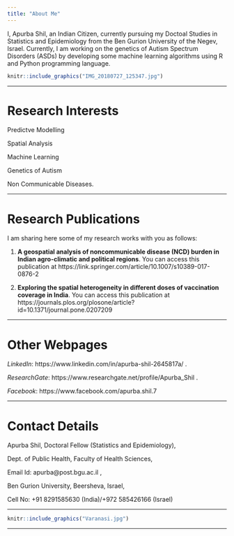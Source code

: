 ```yaml
---
title: "About Me"
---
```


I, Apurba Shil, an Indian Citizen, currently pursuing my Doctoal Studies in Statistics and Epidemiology from the Ben Gurion University of the Negev, Israel. Currently, I am working on the genetics of Autism Spectrum Disorders (ASDs) by developing some machine learning algorithms using R and Python programming language.


```r
knitr::include_graphics("IMG_20180727_125347.jpg")
```

---

# Research Interests

Predictve Modelling

Spatial Analysis

Machine Learning

Genetics of Autism

Non Communicable Diseases.

---

# Research Publications

I am sharing here some of my research works with you as follows:

(1) **A geospatial analysis of noncommunicable disease (NCD) burden in Indian agro-climatic and political regions**. You can access this publication at https://link.springer.com/article/10.1007/s10389-017-0876-2 \ref [https://link.springer.com/article/10.1007/s10389-017-0876-2]

(2) **Exploring the spatial heterogeneity in different doses of vaccination coverage in India**. You can access this publication at https://journals.plos.org/plosone/article?id=10.1371/journal.pone.0207209 \ref [https://journals.plos.org/plosone/article?id=10.1371/journal.pone.0207209]

---

# Other Webpages

$LinkedIn:$ https://www.linkedin.com/in/apurba-shil-2645817a/ \ref [https://www.linkedin.com/in/apurba-shil-2645817a/].

$ResearchGate:$ https://www.researchgate.net/profile/Apurba_Shil \ref [https://www.researchgate.net/profile/Apurba_Shil].

$Facebook:$ https://www.facebook.com/apurba.shil.7 \ref [https://www.facebook.com/apurba.shil.7]

---

# Contact Details


Apurba Shil, Doctoral Fellow (Statistics and Epidemiology),

Dept. of Public Health, Faculty of Health Sciences, 

Email Id: apurba@post.bgu.ac.il \ref [apurba@post.bgu.ac.il],

Ben Gurion University, Beersheva, Israel,

Cell No: +91 8291585630 (India)/+972 585426166 (Israel)

---

```r
knitr::include_graphics("Varanasi.jpg")
```

---